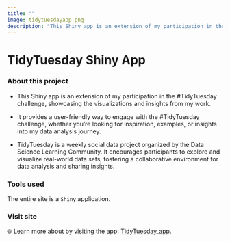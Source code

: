 ```yaml
---
title: ""
image: tidytuesdayapp.png
description: "This Shiny app is an extension of my participation in the #TidyTuesday challenge."
---
```


# TidyTuesday Shiny App

### About this project

-   This Shiny app is an extension of my participation in the #TidyTuesday challenge, showcasing the visualizations and insights from my work.

-   It provides a user-friendly way to engage with the #TidyTuesday challenge, whether you're looking for inspiration, examples, or insights into my data analysis journey.

-   TidyTuesday is a weekly social data project organized by the Data Science Learning Community. It encourages participants to explore and visualize real-world data sets, fostering a collaborative environment for data analysis and sharing insights.

### Tools used

The entire site is a `Shiny` application.

### Visit site

🌐 Learn more about by visiting the app: [TidyTuesday_app](https://nanastas.shinyapps.io/tidytuesday_shinyapp/).

